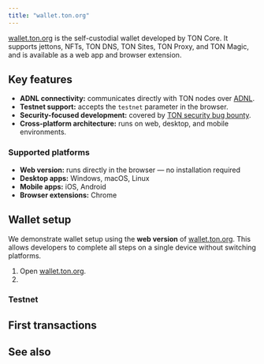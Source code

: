 ```yaml
---
title: "wallet.ton.org"
---
```


[wallet.ton.org](https://github.com/ton-blockchain/ton-wallet) is the self-custodial wallet developed by TON Core.
It supports jettons, NFTs, TON DNS, TON Sites, TON Proxy, and TON Magic, and is available as a web app and browser extension.


## Key features

- **ADNL connectivity:** communicates directly with TON nodes over [ADNL](/ton/network).
- **Testnet support:** accepts the `testnet` parameter in the browser.
- **Security-focused development:** covered by [TON security bug bounty](https://github.com/ton-blockchain/bug-bounty).
- **Cross-platform architecture:** runs on web, desktop, and mobile environments.

### Supported platforms

- **Web version:** runs directly in the browser — no installation required
- **Desktop apps:** Windows, macOS, Linux
- **Mobile apps:** iOS, Android
- **Browser extensions:** Chrome

## Wallet setup

We demonstrate wallet setup using the **web version** of [wallet.ton.org](https://wallet.ton.org/).
This allows developers to complete all steps on a single device without switching platforms.

1. Open [wallet.ton.org](https://wallet.ton.org/).
2.


### Testnet


## First transactions


## See also





